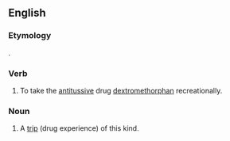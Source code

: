 ==English==

===Etymology===
{{blend|en|Robitussin|{{affix|en|-o-|trip}}}}.

===Verb===
{{en-verb|robotripp}}

# {{context|slang|lang=en}} To take the [[antitussive]] drug [[dextromethorphan]] recreationally.

===Noun===
{{en-noun}}

# {{context|slang|lang=en}} A [[trip]] (drug experience) of this kind.